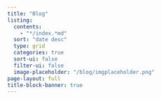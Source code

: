 ```yaml
---
title: "Blog"
listing:
  contents:
    - "*/index.*md"
  sort: "date desc"
  type: grid
  categories: true
  sort-ui: false  
  filter-ui: false
  image-placeholder: "/blog/imgplaceholder.png"
page-layout: full
title-block-banner: true
---
```




